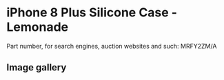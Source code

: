 
# iPhone 8 Plus Silicone Case - Lemonade

Part number, for search engines, auction websites and such: MRFY2ZM/A

## Image gallery

<div style={{ width: "768px" }}>
  <GalleryComponent
    images={[
      {
        original: "/everysource/MRFY2.webp",
        thumbnail: "/everypreview/MRFY2.webp",
      },
      {
        original: "/everysource/MRFY2_AV1_GOLD.webp",
        thumbnail: "/everypreview/MRFY2_AV1_GOLD.webp",
      },
      {
        original: "/everysource/MRFY2_AV1_SILVER.webp",
        thumbnail: "/everypreview/MRFY2_AV1_SILVER.webp",
      },
      {
        original: "/everysource/MRFY2_AV1_SPACE_GRAY.webp",
        thumbnail: "/everypreview/MRFY2_AV1_SPACE_GRAY.webp",
      },
      {
        original: "/everysource/MRFY2_AV2.webp",
        thumbnail: "/everypreview/MRFY2_AV2.webp",
      }
    ]}
  />
</div>